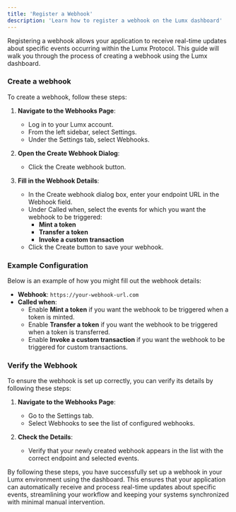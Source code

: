 ```yaml
---
title: 'Register a Webhook'
description: 'Learn how to register a webhook on the Lumx dashboard'
---
```


Registering a webhook allows your application to receive real-time updates about specific events occurring within the Lumx Protocol.
This guide will walk you through the process of creating a webhook using the Lumx dashboard.

### Create a webhook

To create a webhook, follow these steps:

1. **Navigate to the Webhooks Page**:

   - Log in to your Lumx account.
   - From the left sidebar, select Settings.
   - Under the Settings tab, select Webhooks.

2. **Open the Create Webhook Dialog**:

   - Click the Create webhook button.

3. **Fill in the Webhook Details**:
   - In the Create webhook dialog box, enter your endpoint URL in the Webhook field.
   - Under Called when, select the events for which you want the webhook to be triggered:
     - **Mint a token**
     - **Transfer a token**
     - **Invoke a custom transaction**
   - Click the Create button to save your webhook.

### Example Configuration

Below is an example of how you might fill out the webhook details:

- **Webhook**: `https://your-webhook-url.com`
- **Called when**:
  - Enable **Mint a token** if you want the webhook to be triggered when a token is minted.
  - Enable **Transfer a token** if you want the webhook to be triggered when a token is transferred.
  - Enable **Invoke a custom transaction** if you want the webhook to be triggered for custom transactions.

### Verify the Webhook

To ensure the webhook is set up correctly, you can verify its details by following these steps:

1. **Navigate to the Webhooks Page**:

   - Go to the Settings tab.
   - Select Webhooks to see the list of configured webhooks.

2. **Check the Details**:
   - Verify that your newly created webhook appears in the list with the correct endpoint and selected events.

By following these steps, you have successfully set up a webhook in your Lumx environment using the dashboard. This ensures that your application can automatically receive and process real-time updates about specific events, streamlining your workflow and keeping your systems synchronized with minimal manual intervention.
